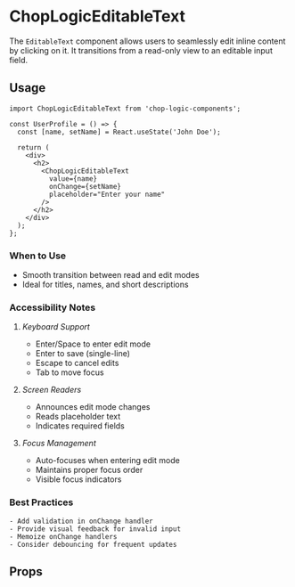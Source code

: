 
<Meta of={EditableTextStories} title='EditableText' />

# ChopLogicEditableText

The `EditableText` component allows users to seamlessly edit inline content by clicking on it. It transitions from a read-only view to an editable input field.

## Usage

```tsx
import ChopLogicEditableText from 'chop-logic-components';

const UserProfile = () => {
  const [name, setName] = React.useState('John Doe');

  return (
    <div>
      <h2>
        <ChopLogicEditableText
          value={name}
          onChange={setName}
          placeholder="Enter your name"
        />
      </h2>
    </div>
  );
};
```

### When to Use

- Smooth transition between read and edit modes
- Ideal for titles, names, and short descriptions

### Accessibility Notes

1. _Keyboard Support_

    - Enter/Space to enter edit mode
    - Enter to save (single-line)
    - Escape to cancel edits
    - Tab to move focus

2. _Screen Readers_

    - Announces edit mode changes
    - Reads placeholder text
    - Indicates required fields

3. _Focus Management_

    - Auto-focuses when entering edit mode
    - Maintains proper focus order
    - Visible focus indicators

### Best Practices

    - Add validation in onChange handler
    - Provide visual feedback for invalid input
    - Memoize onChange handlers
    - Consider debouncing for frequent updates

## Props

<Controls />


